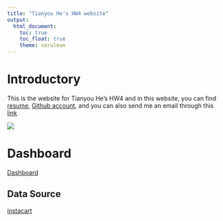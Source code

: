 ```yaml
---
title: "Tianyou He's HW4 website"
output: 
  html_document:
    toc: true
    toc_float: true
    theme: cerulean
---
```


# Introductory
This is the website for Tianyou He's HW4 and in this website, you can find [resume](About.html), [Github account](http://github.com/TianyouHe/), and you can also send me an email through this [link](mailto:<th3072@cumc.columbia.edu>) 

![](images/hello.png)

# Dashboard

[Dashboard](file:///Users/tianyouhe/Desktop/desktop/Columbia%202023%20Fall/Data%20Science/TianyouHe.github.io/dashboard.html)

## Data Source

[instacart](https://www.instacart.com/datasets/grocery-shopping-2017)
